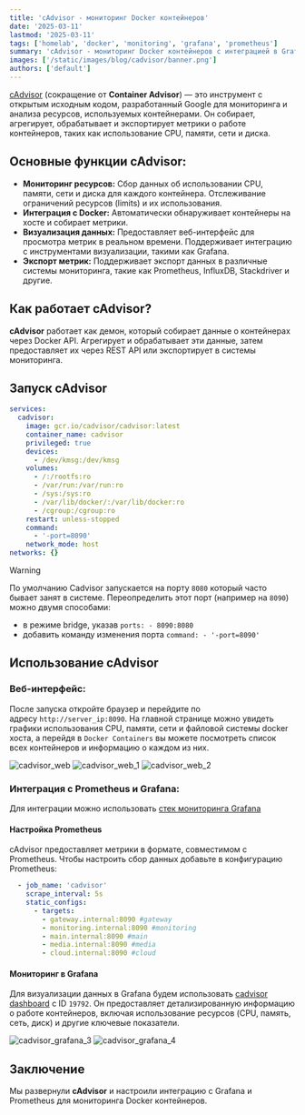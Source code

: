 ```yaml
---
title: 'cAdvisor - мониторинг Docker контейнеров'
date: '2025-03-11'
lastmod: '2025-03-11'
tags: ['homelab', 'docker', 'monitoring', 'grafana', 'prometheus']
summary: 'cAdvisor - мониторинг Docker контейнеров c интеграцией в Grafana и Prometheus'
images: ['/static/images/blog/cadvisor/banner.png']
authors: ['default']
---
```


[cAdvisor](https://github.com/google/cadvisor) (сокращение от **Container Advisor**) — это инструмент с открытым исходным кодом, разработанный Google для мониторинга и анализа ресурсов, используемых контейнерами. Он собирает, агрегирует, обрабатывает и экспортирует метрики о работе контейнеров, таких как использование CPU, памяти, сети и диска.

## Основные функции cAdvisor:

- **Мониторинг ресурсов:** Сбор данных об использовании CPU, памяти, сети и диска для каждого контейнера. Отслеживание ограничений ресурсов (limits) и их использования.
- **Интеграция с Docker:** Автоматически обнаруживает контейнеры на хосте и собирает метрики.
- **Визуализация данных:** Предоставляет веб-интерфейс для просмотра метрик в реальном времени. Поддерживает интеграцию с инструментами визуализации, такими как Grafana.
- **Экспорт метрик:** Поддерживает экспорт данных в различные системы мониторинга, такие как Prometheus, InfluxDB, Stackdriver и другие.

## Как работает cAdvisor?

**cAdvisor** работает как демон, который собирает данные о контейнерах через Docker API. Агрегирует и обрабатывает эти данные, затем предоставляет их через REST API или экспортирует в системы мониторинга.

## Запуск cAdvisor

```yaml:docker-compose.yml
services:
  cadvisor:
    image: gcr.io/cadvisor/cadvisor:latest
    container_name: cadvisor
    privileged: true
    devices:
      - /dev/kmsg:/dev/kmsg
    volumes:
      - /:/rootfs:ro
      - /var/run:/var/run:ro
      - /sys:/sys:ro
      - /var/lib/docker/:/var/lib/docker:ro
      - /cgroup:/cgroup:ro
    restart: unless-stopped
    command:
      - '-port=8090'
    network_mode: host
networks: {}
```

> [!warning]
> По умолчанию Cadvisor запускается на порту `8080` который часто бывает занят в системе. Переопределить этот порт (например на `8090`) можно двумя способами:
>
> - в режиме bridge, указав `ports: - 8090:8080` 
> - добавить команду изменения порта `command: - '-port=8090'`

## Использование cAdvisor

### Веб-интерфейс:

После запуска откройте браузер и перейдите по адресу `http://server_ip:8090`. На главной странице можно увидеть графики использования CPU, памяти, сети и файловой системы docker хоста, а перейдя в `Docker Containers` вы можете посмотреть список всех контейнеров и информацию о каждом из них.

![cadvisor_web](/static/images/blog/cadvisor/image.png)
![cadvisor_web_1](/static/images/blog/cadvisor/image1.png)
![cadvisor_web_2](/static/images/blog/cadvisor/image2.png)

### Интеграция с Prometheus и Grafana:

Для интеграции можно использовать [стек мониторинга Grafana](/blog/monitoring-routera-mikrotik-pri-pomoshchi-prometheus-i-grafana)

#### Настройка Prometheus

cAdvisor предоставляет метрики в формате, совместимом с Prometheus. Чтобы настроить сбор данных добавьте в конфигурацию Prometheus:

```yaml:prometheus.yml
  - job_name: 'cadvisor'
    scrape_interval: 5s
    static_configs:
      - targets:
        - gateway.internal:8090 #gateway
        - monitoring.internal:8090 #monitoring
        - main.internal:8090 #main
        - media.internal:8090 #media
        - cloud.internal:8090 #cloud
```

#### Мониторинг в Grafana

Для визуализации данных в Grafana будем использовать [cadvisor dashboard](https://grafana.com/grafana/dashboards/19792-cadvisor-dashboard/) с ID `19792`. Он предоставляет детализированную информацию о работе контейнеров, включая использование ресурсов (CPU, память, сеть, диск) и другие ключевые показатели.

![cadvisor_grafana_3](/static/images/blog/cadvisor/image3.png)
![cadvisor_grafana_4](/static/images/blog/cadvisor/image4.png)

## Заключение

Мы развернули **cAdvisor** и настроили интеграцию с Grafana и Prometheus для мониторинга Docker контейнеров.
